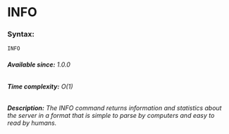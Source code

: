 

# INFO

### Syntax:

```bash
INFO
```

###### **Available since:** 1.0.0
###### **Time complexity:** O(1)

###### **Description:** The INFO command returns information and statistics about the server in a format that is simple to parse by computers and easy to read by humans.
